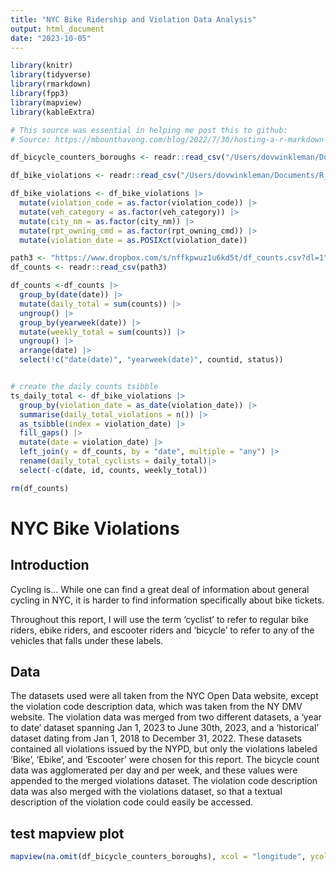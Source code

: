 ```yaml
---
title: "NYC Bike Ridership and Violation Data Analysis"
output: html_document
date: "2023-10-05"
---
```


```r
library(knitr)
library(tidyverse)
library(rmarkdown)
library(fpp3)
library(mapview)
library(kableExtra)
```


```r
# This source was essential in helping me post this to github:
# Source: https://mbounthavong.com/blog/2022/7/30/hosting-a-r-markdown-html-file-on-a-github-page
```


```r
df_bicycle_counters_boroughs <- readr::read_csv("/Users/dovwinkleman/Documents/R_Files/NYC_Bike_Summons_and_Violations/Data/Processed/df_bicycle_counters_boroughs.csv")

df_bike_violations <- readr::read_csv("/Users/dovwinkleman/Documents/R_Files/NYC_Bike_Summons_and_Violations/Data/Processed/df_bike_violations_2023-09-16.csv")

df_bike_violations <- df_bike_violations |>
  mutate(violation_code = as.factor(violation_code)) |>
  mutate(veh_category = as.factor(veh_category)) |>
  mutate(city_nm = as.factor(city_nm)) |>
  mutate(rpt_owning_cmd = as.factor(rpt_owning_cmd)) |>
  mutate(violation_date = as.POSIXct(violation_date))

path3 <- "https://www.dropbox.com/s/nffkpwuz1u6kd5t/df_counts.csv?dl=1"
df_counts <- readr::read_csv(path3)

df_counts <-df_counts |> 
  group_by(date(date)) |>
  mutate(daily_total = sum(counts)) |>
  ungroup() |>
  group_by(yearweek(date)) |>
  mutate(weekly_total = sum(counts)) |>
  ungroup() |>
  arrange(date) |>
  select(!c("date(date)", "yearweek(date)", countid, status))


# create the daily counts tsibble
ts_daily_total <- df_bike_violations |> 
  group_by(violation_date = as_date(violation_date)) |> 
  summarise(daily_total_violations = n()) |> 
  as_tsibble(index = violation_date) |> 
  fill_gaps() |> 
  mutate(date = violation_date) |> 
  left_join(y = df_counts, by = "date", multiple = "any") |> 
  rename(daily_total_cyclists = daily_total)|> 
  select(-c(date, id, counts, weekly_total))

rm(df_counts)
```

# NYC Bike Violations 

## Introduction

Cycling is... While one can find a great deal of information about general cycling in NYC, it is harder to find information specifically about bike tickets.

Throughout this report, I will use the term 'cyclist' to refer to regular bike riders, ebike riders, and escooter riders and 'bicycle' to refer to any of the vehicles that falls under these labels.

## Data

The datasets used were all taken from the NYC Open Data website, except the violation code description data, which was taken from the NY DMV website. The violation data was merged from two different datasets, a 'year to date' dataset spanning Jan 1, 2023 to June 30th, 2023, and a 'historical' dataset dating from Jan 1, 2018 to December 31, 2022. These datasets contained all violations issued by the NYPD, but only the violations labeled 'Bike', 'Ebike', and 'Escooter' were chosen for this report. The bicycle count data was agglomerated per day and per week, and these values were appended to the merged violations dataset. The violation code description data was also merged with the violations dataset, so that a textual description of the violation code could easily be accessed.


## test mapview plot
```r
mapview(na.omit(df_bicycle_counters_boroughs), xcol = "longitude", ycol = "latitude", crs = 4269, grid = FALSE)
```

